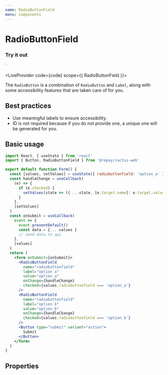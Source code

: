 ```yaml
---
name: RadioButtonField
menu: Components
---
```



# RadioButtonField

### Try it out

  <RadioButtonField name="radiobuttonfield" label="option a" value="option_a" />
  <RadioButtonField name="radiobuttonfield" label="option b" value="option_b" />
</form>`

<LiveProvider code={code} scope={{ RadioButtonField }}>
  <LiveEditor style={livePreviewStyle} />
  <LiveError />
  <LivePreview />
</LiveProvider>

The `RadioButton` is a combination of `RadioButton` and `Label`, along with some accessibility features that are taken care of for you.

## Best practices

- Use meaningful labels to ensure accessibility.
- ID is not required because if you do not provide one, a unique one will be generated for you.

## Basic usage

```jsx
import React, { useState } from 'react'
import { Button, RadioButtonField } from '@repay/cactus-web'

export default function Form() {
  const [values, setValues] = useState({ radiobuttonfield: 'option_a' })
  const handleChange = useCallback(
    (e) => {
      if (e.checked) {
        setValues(state => ({ ...state, [e.target.name]: e.target.value }))
      }
    },
    [setValues]
  )
  const onSubmit = useCallback(
    event => {
      event.preventDefault()
      const data = { ...values }
      // send data to api
    },
    [values]
  )
  return (
    <form onSubmit={onSubmit}>
      <RadioButtonField
        name="radiobuttonfield"
        label="option a"
        value="option_a"
        onChange={handleChange}
        checked={values.radiobuttonfield === 'option_a'}
      />
      <RadioButtonField
        name="radiobuttonfield"
        label="option b"
        value="option_b"
        onChange={handleChange}
        checked={values.radiobuttonfield === 'option_b'}
      />
      <Button type="submit" variant="action">
        Submit
      </Button>
    </form>
  )
}
```

## Properties

<PropsTable of={RadioButtonField} />
